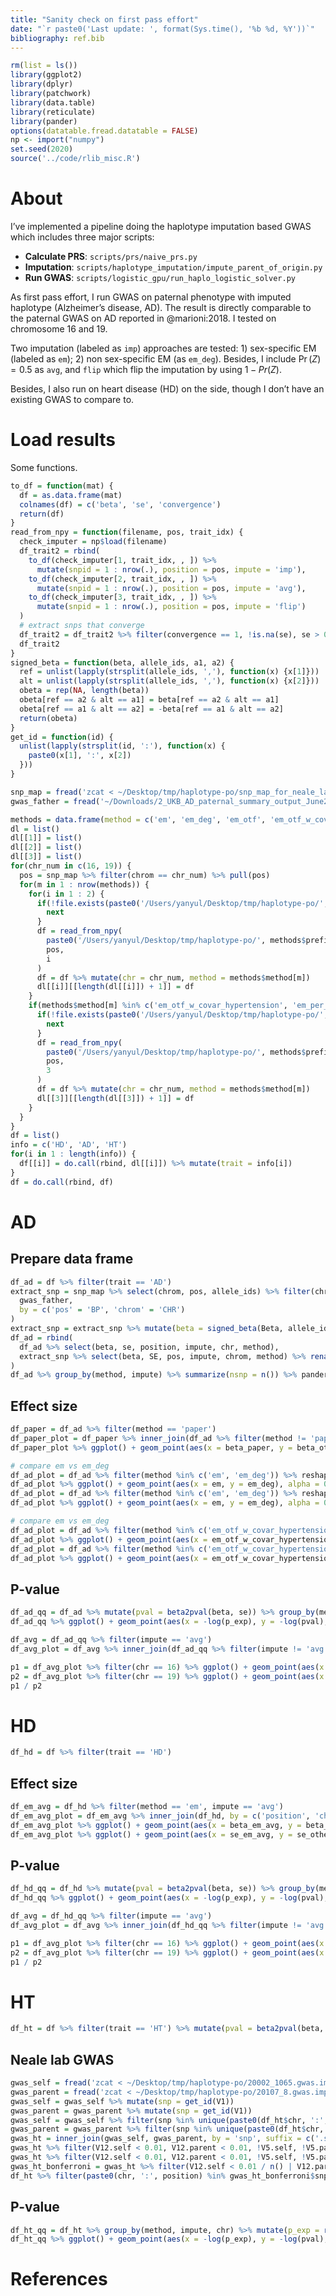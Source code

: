 ```yaml
---
title: "Sanity check on first pass effort"
date: "`r paste0('Last update: ', format(Sys.time(), '%b %d, %Y'))`"    
bibliography: ref.bib
---
```



```r
rm(list = ls())
library(ggplot2)
library(dplyr)
library(patchwork)
library(data.table)
library(reticulate)
library(pander)
options(datatable.fread.datatable = FALSE)
np <- import("numpy")
set.seed(2020)
source('../code/rlib_misc.R')
```

# About

I've implemented a pipeline doing the haplotype imputation based GWAS which includes three major scripts:

* **Calculate PRS**: `scripts/prs/naive_prs.py`
* **Imputation**: `scripts/haplotype_imputation/impute_parent_of_origin.py`
* **Run GWAS**: `scripts/logistic_gpu/run_haplo_logistic_solver.py`

As first pass effort, I run GWAS on paternal phenotype with imputed haplotype (Alzheimer's disease, AD).
The result is directly comparable to the paternal GWAS  on AD reported in @marioni:2018.
I tested on chromosome 16 and 19.

Two imputation (labeled as `imp`) approaches are tested: 1) sex-specific EM (labeled as `em`); 2) non sex-specific EM (as `em_deg`). Besides, I include $\Pr(Z) = 0.5$ as `avg`, and `flip` which flip the imputation by using $1 - Pr(Z)$.

Besides, I also run on heart disease (HD) on the side, though I don't have an existing GWAS to compare to.

# Load results

Some functions.

```r
to_df = function(mat) {
  df = as.data.frame(mat)
  colnames(df) = c('beta', 'se', 'convergence')
  return(df)
}
read_from_npy = function(filename, pos, trait_idx) {
  check_imputer = np$load(filename)
  df_trait2 = rbind(
    to_df(check_imputer[1, trait_idx, , ]) %>% 
      mutate(snpid = 1 : nrow(.), position = pos, impute = 'imp'),
    to_df(check_imputer[2, trait_idx, , ]) %>% 
      mutate(snpid = 1 : nrow(.), position = pos, impute = 'avg'),
    to_df(check_imputer[3, trait_idx, , ]) %>% 
      mutate(snpid = 1 : nrow(.), position = pos, impute = 'flip')
  )
  # extract snps that converge
  df_trait2 = df_trait2 %>% filter(convergence == 1, !is.na(se), se > 0) %>% filter(abs(beta) < 100, se < 5)
  df_trait2
}
signed_beta = function(beta, allele_ids, a1, a2) {
  ref = unlist(lapply(strsplit(allele_ids, ','), function(x) {x[1]}))
  alt = unlist(lapply(strsplit(allele_ids, ','), function(x) {x[2]}))
  obeta = rep(NA, length(beta))
  obeta[ref == a2 & alt == a1] = beta[ref == a2 & alt == a1]
  obeta[ref == a1 & alt == a2] = -beta[ref == a1 & alt == a2]
  return(obeta)
}
get_id = function(id) {
  unlist(lapply(strsplit(id, ':'), function(x) {
    paste0(x[1], ':', x[2])
  }))
}
```

```r
snp_map = fread('zcat < ~/Desktop/tmp/haplotype-po/snp_map_for_neale_lab_gwas.with_sign.tsv.gz', header = TRUE, sep = '\t')
gwas_father = fread('~/Downloads/2_UKB_AD_paternal_summary_output_June2019.txt', sep = ' ')

methods = data.frame(method = c('em', 'em_deg', 'em_otf', 'em_otf_w_covar', 'em_otf_w_covar_hypertension', 'em_per_snp_w_covar_hypertension'), prefix = c('test_sanity_imputer_chr', 'test_sanity_imputer_deg_chr', 'test_sanity_imputer_otf_chr', 'test_sanity_imputer_otf_w_covar_chr', 'test_sanity_imputer_otf_w_covar_hypertension_chr', 'test_sanity_imputer_otf_per_snp_w_covar_hypertension_chr'))
dl = list()
dl[[1]] = list()
dl[[2]] = list()
dl[[3]] = list()
for(chr_num in c(16, 19)) {
  pos = snp_map %>% filter(chrom == chr_num) %>% pull(pos)
  for(m in 1 : nrow(methods)) {
    for(i in 1 : 2) {
      if(!file.exists(paste0('/Users/yanyul/Desktop/tmp/haplotype-po/', methods$prefix[m], chr_num, '.npy'))) {
        next
      }
      df = read_from_npy(
        paste0('/Users/yanyul/Desktop/tmp/haplotype-po/', methods$prefix[m], chr_num, '.npy'),
        pos, 
        i
      )
      df = df %>% mutate(chr = chr_num, method = methods$method[m])
      dl[[i]][[length(dl[[i]]) + 1]] = df
    }
    if(methods$method[m] %in% c('em_otf_w_covar_hypertension', 'em_per_snp_w_covar_hypertension')) {
      if(!file.exists(paste0('/Users/yanyul/Desktop/tmp/haplotype-po/', methods$prefix[m], chr_num, '.npy'))) {
        next
      }
      df = read_from_npy(
        paste0('/Users/yanyul/Desktop/tmp/haplotype-po/', methods$prefix[m], chr_num, '.npy'),
        pos, 
        3
      )
      df = df %>% mutate(chr = chr_num, method = methods$method[m])
      dl[[3]][[length(dl[[3]]) + 1]] = df
    }
  }
}
df = list()
info = c('HD', 'AD', 'HT')
for(i in 1 : length(info)) {
  df[[i]] = do.call(rbind, dl[[i]]) %>% mutate(trait = info[i])
}
df = do.call(rbind, df)
```


# AD

## Prepare data frame

```r
df_ad = df %>% filter(trait == 'AD')
extract_snp = snp_map %>% select(chrom, pos, allele_ids) %>% filter(chrom %in% c(16, 19)) %>% inner_join(
  gwas_father, 
  by = c('pos' = 'BP', 'chrom' = 'CHR')
)
extract_snp = extract_snp %>% mutate(beta = signed_beta(Beta, allele_ids, A1, A2)) %>% mutate(impute = 'avg', method = 'paper')
df_ad = rbind(
  df_ad %>% select(beta, se, position, impute, chr, method), 
  extract_snp %>% select(beta, SE, pos, impute, chrom, method) %>% rename(se = SE, position = pos, chr = chrom)
)
df_ad %>% group_by(method, impute) %>% summarize(nsnp = n()) %>% pander
```

## Effect size

```r
df_paper = df_ad %>% filter(method == 'paper')
df_paper_plot = df_paper %>% inner_join(df_ad %>% filter(method != 'paper'), by = c('position', 'chr'), suffix = c('_paper', '_other'))
df_paper_plot %>% ggplot() + geom_point(aes(x = beta_paper, y = beta_other), alpha = .2) + facet_grid(method_other~impute_other) + ggtitle('paper beta vs my beta') + geom_abline(slope = 1, intercept = 0, color = 'gray')
```

```r
# compare em vs em_deg
df_ad_plot = df_ad %>% filter(method %in% c('em', 'em_deg')) %>% reshape2::dcast(position + impute + chr ~ method, value.var = 'beta')
df_ad_plot %>% ggplot() + geom_point(aes(x = em, y = em_deg), alpha = 0.2) + facet_wrap(~impute) + ggtitle('compare em vs em_deg: beta')
df_ad_plot = df_ad %>% filter(method %in% c('em', 'em_deg')) %>% reshape2::dcast(position + impute + chr ~ method, value.var = 'se')
df_ad_plot %>% ggplot() + geom_point(aes(x = em, y = em_deg), alpha = 0.2) + facet_wrap(~impute) + ggtitle('compare em vs em_deg: se')
```

```r
# compare em vs em_deg
df_ad_plot = df_ad %>% filter(method %in% c('em_otf_w_covar_hypertension', 'em_per_snp_w_covar_hypertension')) %>% reshape2::dcast(position + impute + chr ~ method, value.var = 'beta')
df_ad_plot %>% ggplot() + geom_point(aes(x = em_otf_w_covar_hypertension, y = em_per_snp_w_covar_hypertension), alpha = 0.2) + facet_wrap(~impute) + ggtitle('compare em vs em_deg: beta')
df_ad_plot = df_ad %>% filter(method %in% c('em_otf_w_covar_hypertension', 'em_per_snp_w_covar_hypertension')) %>% reshape2::dcast(position + impute + chr ~ method, value.var = 'se')
df_ad_plot %>% ggplot() + geom_point(aes(x = em_otf_w_covar_hypertension, y = em_per_snp_w_covar_hypertension), alpha = 0.2) + facet_wrap(~impute) + ggtitle('compare em vs em_deg: se')
```

## P-value

```r
df_ad_qq = df_ad %>% mutate(pval = beta2pval(beta, se)) %>% group_by(method, impute, chr) %>% mutate(p_exp = rank(pval) / (n() + 1))
df_ad_qq %>% ggplot() + geom_point(aes(x = -log(p_exp), y = -log(pval), color = impute)) + facet_grid(chr~method, scales = 'free_y') + ggtitle('QQ-plot by chromsome')
```

```r
df_avg = df_ad_qq %>% filter(impute == 'avg')
df_avg_plot = df_avg %>% inner_join(df_ad_qq %>% filter(impute != 'avg'), by = c('position', 'chr', 'method'), suffix = c('_avg', '_other'))

p1 = df_avg_plot %>% filter(chr == 16) %>% ggplot() + geom_point(aes(x = -log(pval_avg), y = -log(pval_other), color = impute_other), alpha = 0.3) + facet_grid(method~impute_other, scales = 'free') + ggtitle('Avg log p vs my log p') + geom_abline(slope = 1, intercept = 0, color = 'gray')
p2 = df_avg_plot %>% filter(chr == 19) %>% ggplot() + geom_point(aes(x = -log(pval_avg), y = -log(pval_other), color = impute_other), alpha = 0.3) + facet_grid(method~impute_other, scales = 'free') + ggtitle('Avg log p vs my log p') + geom_abline(slope = 1, intercept = 0, color = 'gray') # + coord_cartesian(xlim = c(0,25), ylim = c(0,25))
p1 / p2
```



# HD

```r
df_hd = df %>% filter(trait == 'HD')
```

## Effect size

```r
df_em_avg = df_hd %>% filter(method == 'em', impute == 'avg')
df_em_avg_plot = df_em_avg %>% inner_join(df_hd, by = c('position', 'chr'), suffix = c('_em_avg', '_other'))
df_em_avg_plot %>% ggplot() + geom_point(aes(x = beta_em_avg, y = beta_other), alpha = .2) + facet_grid(method_other~impute_other) + ggtitle('em avg beta vs my beta') + geom_abline(slope = 1, intercept = 0, color = 'gray')
df_em_avg_plot %>% ggplot() + geom_point(aes(x = se_em_avg, y = se_other), alpha = .2) + facet_grid(method_other~impute_other) + ggtitle('em avg se vs my se') + geom_abline(slope = 1, intercept = 0, color = 'gray')
```

## P-value

```r
df_hd_qq = df_hd %>% mutate(pval = beta2pval(beta, se)) %>% group_by(method, impute, chr) %>% mutate(p_exp = rank(pval) / (n() + 1))
df_hd_qq %>% ggplot() + geom_point(aes(x = -log(p_exp), y = -log(pval), color = impute)) + facet_grid(chr~method, scales = 'free_y') + ggtitle('QQ-plot by chromsome')
```

```r
df_avg = df_hd_qq %>% filter(impute == 'avg')
df_avg_plot = df_avg %>% inner_join(df_hd_qq %>% filter(impute != 'avg'), by = c('position', 'chr', 'method'), suffix = c('_avg', '_other'))

p1 = df_avg_plot %>% filter(chr == 16) %>% ggplot() + geom_point(aes(x = -log(pval_avg), y = -log(pval_other), color = impute_other), alpha = 0.3) + facet_grid(method~impute_other, scales = 'free') + ggtitle('Avg log p vs my log p') + geom_abline(slope = 1, intercept = 0, color = 'gray')
p2 = df_avg_plot %>% filter(chr == 19) %>% ggplot() + geom_point(aes(x = -log(pval_avg), y = -log(pval_other), color = impute_other), alpha = 0.3) + facet_grid(method~impute_other, scales = 'free') + ggtitle('Avg log p vs my log p') + geom_abline(slope = 1, intercept = 0, color = 'gray')
p1 / p2
```


# HT

```r
df_ht = df %>% filter(trait == 'HT') %>% mutate(pval = beta2pval(beta, se))
```

## Neale lab GWAS

```r
gwas_self = fread('zcat < ~/Desktop/tmp/haplotype-po/20002_1065.gwas.imputed_v3.both_sexes.tsv.bgz | grep "^16:\\|^19:"', header = F, sep = '\t', data.table = F)
gwas_parent = fread('zcat < ~/Desktop/tmp/haplotype-po/20107_8.gwas.imputed_v3.both_sexes.tsv.bgz | grep "^16:\\|^19:"', header = F, sep = '\t', data.table = F)
gwas_self = gwas_self %>% mutate(snp = get_id(V1))
gwas_parent = gwas_parent %>% mutate(snp = get_id(V1))
gwas_self = gwas_self %>% filter(snp %in% unique(paste0(df_ht$chr, ':', df_ht$position)))
gwas_parent = gwas_parent %>% filter(snp %in% unique(paste0(df_ht$chr, ':', df_ht$position)))
gwas_ht = inner_join(gwas_self, gwas_parent, by = 'snp', suffix = c('.self', '.parent'))
gwas_ht %>% filter(V12.self < 0.01, V12.parent < 0.01, !V5.self, !V5.parent) %>% ggplot() + geom_point(aes(x = V9.self, y = V9.parent)) 
gwas_ht %>% filter(V12.self < 0.01, V12.parent < 0.01, !V5.self, !V5.parent) %>% ggplot() + geom_point(aes(x = -log(V12.self), y = -log(V12.parent))) 
gwas_ht_bonferroni = gwas_ht %>% filter(V12.self < 0.01 / n() | V12.parent < 0.01 / n(), !V5.self, !V5.parent)
df_ht %>% filter(paste0(chr, ':', position) %in% gwas_ht_bonferroni$snp) %>% reshape2::dcast(position + chr + method ~ impute, value.var = 'pval') %>% ggplot() + geom_point(aes(x = -log(avg), y = -log(flip), color = 'flip')) + geom_point(aes(x = -log(avg), y = -log(imp), color = 'imp')) + geom_abline(slope = 1, intercept = 0) + facet_grid(method~chr)
```

<!-- ## Effect size -->

<!-- ```{r hd_beta} -->
<!-- df_em_avg = df_ht %>% filter(impute == 'avg') -->
<!-- df_em_avg_plot = df_em_avg %>% inner_join(df_ht, by = c('position', 'chr'), suffix = c('_em_avg', '_other')) -->
<!-- df_em_avg_plot %>% ggplot() + geom_point(aes(x = beta_em_avg, y = beta_other), alpha = .2) + facet_grid(chr~impute_other) + ggtitle('em avg beta vs my beta') + geom_abline(slope = 1, intercept = 0, color = 'gray') -->
<!-- df_em_avg_plot %>% ggplot() + geom_point(aes(x = se_em_avg, y = se_other), alpha = .2) + facet_grid(chr~impute_other) + ggtitle('em avg se vs my se') + geom_abline(slope = 1, intercept = 0, color = 'gray') -->
<!-- ``` -->

## P-value

```r
df_ht_qq = df_ht %>% group_by(method, impute, chr) %>% mutate(p_exp = rank(pval) / (n() + 1))
df_ht_qq %>% ggplot() + geom_point(aes(x = -log(p_exp), y = -log(pval), color = impute)) + facet_grid(method~chr, scales = 'free_y') + ggtitle('QQ-plot by chromsome')
```

<!-- ```{r hd_pval, fig.height=8, fig.width=6} -->
<!-- df_avg = df_hd_qq %>% filter(impute == 'avg') -->
<!-- df_avg_plot = df_avg %>% inner_join(df_hd_qq %>% filter(impute != 'avg'), by = c('position', 'chr', 'method'), suffix = c('_avg', '_other')) -->

<!-- p1 = df_avg_plot %>% filter(chr == 16) %>% ggplot() + geom_point(aes(x = -log(pval_avg), y = -log(pval_other), color = impute_other), alpha = 0.3) + facet_grid(method~impute_other, scales = 'free') + ggtitle('Avg log p vs my log p') + geom_abline(slope = 1, intercept = 0, color = 'gray') -->
<!-- p2 = df_avg_plot %>% filter(chr == 19) %>% ggplot() + geom_point(aes(x = -log(pval_avg), y = -log(pval_other), color = impute_other), alpha = 0.3) + facet_grid(method~impute_other, scales = 'free') + ggtitle('Avg log p vs my log p') + geom_abline(slope = 1, intercept = 0, color = 'gray') -->
<!-- p1 / p2 -->
<!-- ``` -->


# References
